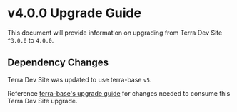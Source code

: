 # v4.0.0 Upgrade Guide
This document will provide information on upgrading from Terra Dev Site `^3.0.0` to `4.0.0`.

## Dependency Changes

Terra Dev Site was updated to use terra-base `v5`.

Reference [terra-base's upgrade guide](https://engineering.cerner.com/terra-ui/#/components/terra-base/base/upgrade-guide) for changes needed to consume this Terra Dev Site upgrade.
